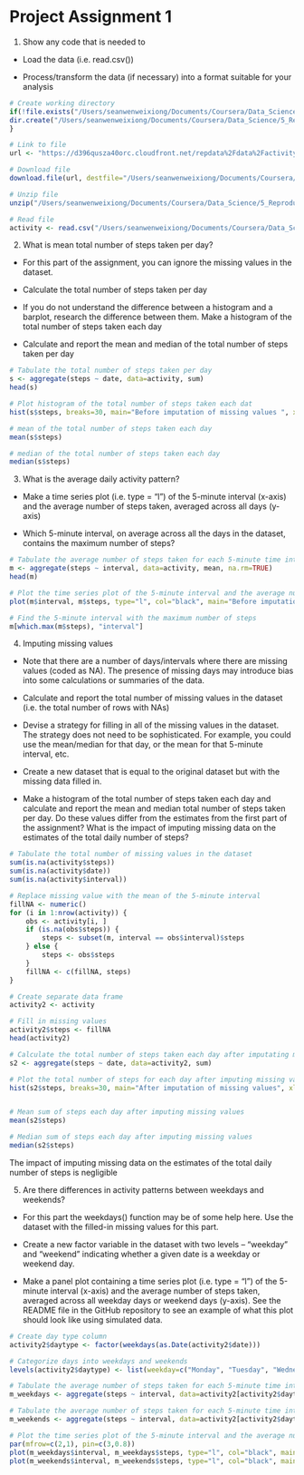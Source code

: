 Project Assignment 1
==============================

1. Show any code that is needed to

- Load the data (i.e. read.csv())

- Process/transform the data (if necessary) into a format suitable for your analysis
```r
# Create working directory
if(!file.exists("/Users/seanwenweixiong/Documents/Coursera/Data_Science/5_Reproducible_Research/Week_2")) {
dir.create("/Users/seanwenweixiong/Documents/Coursera/Data_Science/5_Reproducible_Research/Week_2")
}

# Link to file
url <- "https://d396qusza40orc.cloudfront.net/repdata%2Fdata%2Factivity.zip"

# Download file
download.file(url, destfile="/Users/seanwenweixiong/Documents/Coursera/Data_Science/5_Reproducible_Research/Week_2/activity.zip", method="curl")

# Unzip file
unzip("/Users/seanwenweixiong/Documents/Coursera/Data_Science/5_Reproducible_Research/Week_2/activity.zip", exdir="./Documents/Coursera/Data_Science/5_Reproducible_Research/Week_2/")

# Read file
activity <- read.csv("/Users/seanwenweixiong/Documents/Coursera/Data_Science/5_Reproducible_Research/Week_2/activity.csv")
```
2. What is mean total number of steps taken per day? 

- For this part of the assignment, you can ignore the missing values in the dataset.

- Calculate the total number of steps taken per day

- If you do not understand the difference between a histogram and a barplot, research the difference between them. Make a histogram of the total number of steps taken each day

- Calculate and report the mean and median of the total number of steps taken per day
```r
# Tabulate the total number of steps taken per day
s <- aggregate(steps ~ date, data=activity, sum)
head(s)

# Plot histogram of the total number of steps taken each dat
hist(s$steps, breaks=30, main="Before imputation of missing values ", xlab="Total number  of steps taken each day")

# mean of the total number of steps taken each day
mean(s$steps)

# median of the total number of steps taken each day
median(s$steps)
```
3. What is the average daily activity pattern?

- Make a time series plot (i.e. type = "l") of the 5-minute interval (x-axis) and the average number of steps taken, averaged across all days (y-axis)

- Which 5-minute interval, on average across all the days in the dataset, contains the maximum number of steps?
```r
# Tabulate the average number of steps taken for each 5-minute time interval
m <- aggregate(steps ~ interval, data=activity, mean, na.rm=TRUE)
head(m)

# Plot the time series plot of the 5-minute interval and the average number of steps taken
plot(m$interval, m$steps, type="l", col="black", main="Before imputation of missing data", xlab="5-minute interval", ylab="Average number of steps taken")

# Find the 5-minute interval with the maximum number of steps
m[which.max(m$steps), "interval"]
```
4. Imputing missing values

- Note that there are a number of days/intervals where there are missing values (coded as NA). The presence of missing days may introduce bias into some calculations or summaries of the data.

- Calculate and report the total number of missing values in the dataset (i.e. the total number of rows with NAs)

- Devise a strategy for filling in all of the missing values in the dataset. The strategy does not need to be sophisticated. For example, you could use the mean/median for that day, or the mean for that 5-minute interval, etc.

- Create a new dataset that is equal to the original dataset but with the missing data filled in.

- Make a histogram of the total number of steps taken each day and calculate and report the mean and median total number of steps taken per day. Do these values differ from the estimates from the first part of the assignment? What is the impact of imputing missing data on the estimates of the total daily number of steps?
```r
# Tabulate the total number of missing values in the dataset
sum(is.na(activity$steps))
sum(is.na(activity$date))
sum(is.na(activity$interval))

# Replace missing value with the mean of the 5-minute interval
fillNA <- numeric()
for (i in 1:nrow(activity)) {
    obs <- activity[i, ]
    if (is.na(obs$steps)) {
        steps <- subset(m, interval == obs$interval)$steps
    } else {
        steps <- obs$steps
    }
    fillNA <- c(fillNA, steps)
}

# Create separate data frame
activity2 <- activity

# Fill in missing values
activity2$steps <- fillNA
head(activity2)

# Calculate the total number of steps taken each day after imputating missing values
s2 <- aggregate(steps ~ date, data=activity2, sum)

# Plot the total number of steps for each day after imputing missing values
hist(s2$steps, breaks=30, main="After imputation of missing values", xlab="Total number of steps taken each day after imputation")


# Mean sum of steps each day after imputing missing values
mean(s2$steps)

# Median sum of steps each day after imputing missing values
median(s2$steps)
```
The impact of imputing missing data on the estimates of the total daily number of steps is negligible

5. Are there differences in activity patterns between weekdays and weekends?

- For this part the weekdays() function may be of some help here. Use the dataset with the filled-in missing values for this part.

- Create a new factor variable in the dataset with two levels – “weekday” and “weekend” indicating whether a given date is a weekday or weekend day.

- Make a panel plot containing a time series plot (i.e. type = "l") of the 5-minute interval (x-axis) and the average number of steps taken, averaged across all weekday days or weekend days (y-axis). See the README file in the GitHub repository to see an example of what this plot should look like using simulated data.
```r
# Create day type column
activity2$daytype <- factor(weekdays(as.Date(activity2$date)))

# Categorize days into weekdays and weekends
levels(activity2$daytype) <- list(weekday=c("Monday", "Tuesday", "Wednesday", "Thursday", "Friday"), weekend = c("Saturday", "Sunday"))

# Tabulate the average number of steps taken for each 5-minute time interval on weekdays
m_weekdays <- aggregate(steps ~ interval, data=activity2[activity2$daytype == "weekday",], mean, na.rm=TRUE)

# Tabulate the average number of steps taken for each 5-minute time interval on weekends
m_weekends <- aggregate(steps ~ interval, data=activity2[activity2$daytype == "weekend",], mean, na.rm=TRUE)

# Plot the time series plot of the 5-minute interval and the average number of steps taken on weekdays and weekends
par(mfrow=c(2,1), pin=c(3,0.8))
plot(m_weekdays$interval, m_weekdays$steps, type="l", col="black", main="Weekdays: After imputation of missing data", xlab="5-minute interval", ylab="Average number of steps")
plot(m_weekends$interval, m_weekends$steps, type="l", col="black", main="Weekends: After imputation of missing data ", xlab="5-minute interval", ylab="Average number of steps")
```


